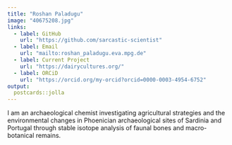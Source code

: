 ```yaml
---
title: "Roshan Paladugu"
image: "40675208.jpg"
links:
  - label: GitHub
    url: "https://github.com/sarcastic-scientist"
  - label: Email
    url: "mailto:roshan_paladugu.eva.mpg.de"
  - label: Current Project
    url: "https://dairycultures.org/"
  - label: ORCiD
    url: "https://orcid.org/my-orcid?orcid=0000-0003-4954-6752"
output:
  postcards::jolla
---
```


I am an archaeological chemist investigating agricultural strategies and the environmental changes in Phoenician archaeological sites of Sardinia and Portugal through stable isotope analysis of faunal bones and macro-botanical remains. 